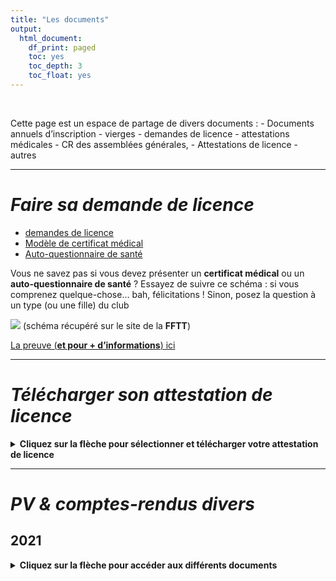 ```yaml
---
title: "Les documents"
output:
  html_document:
    df_print: paged
    toc: yes
    toc_depth: 3
    toc_float: yes
---
```


<br>

Cette page est un espace de partage de divers documents :
- Documents annuels d'inscription - vierges
   - demandes de licence
   - attestations médicales
- CR des assemblées générales,
- Attestations de licence
- autres

---

# ***Faire sa demande de licence***

- [demandes de licence](9_documents/2020_2021 LICENCE.pdf)
- [Modèle de certificat médical](9_documents/certificat-pour-pratique-tennis-de-table-2017-2018-1845.pdf)
- [Auto-questionnaire de santé](9_documents/auto-questionnaire-de-sante-2017-2018-1846.pdf)

Vous ne savez pas si vous devez présenter un **certificat médical** ou un **auto-questionnaire de santé** ? Essayez de suivre ce schéma : si vous comprenez quelque-chose... bah, félicitations !
Sinon, posez la question à un type (ou une fille) du club

![](9_documents/schema certif med.jpg)
(schéma récupéré sur le site de la **FFTT**)

[La preuve (**et pour + d'informations**) ici](http://www.fftt.com/site/actualites/2017-06-21/licence-et-certification-medicale)


---

# ***Télécharger son attestation de licence***

<details>
<summary markdown="span">**Cliquez sur la flèche pour sélectionner et télécharger votre attestation de licence**</summary>

- **Saison 2020-2021**
  - [Mesroua Jean-Louis](9_documents/licences 2021/licence_8014706 mesroua jean louis.pdf)
  - [Octor Guylain](9_documents/licences 2021/licence_8016084 octor guylain.pdf)

</details>

---

# ***PV & comptes-rendus divers***

## 2021  

<details>
<summary markdown="span">**Cliquez sur la flèche pour accéder aux différents documents**</summary>

- [CR Assemblée Générale](https://hackmd.io/@cedTas-Perso/SJVD-QcHP)
- [Renouvellement bureau - Procès Verbal](9_documents/BeauvalTT - PV Renouvellement bureau.html)
- [Renouvellement Bureau - Récépissé préfecture](9_documents/RecepissePref_Decla_Modif_Bureau.pdf)

</details>